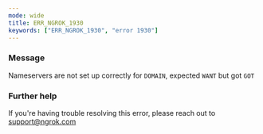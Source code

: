 ```yaml
---
mode: wide
title: ERR_NGROK_1930
keywords: ["ERR_NGROK_1930", "error 1930"]
---
```



### Message

Nameservers are not set up correctly for `DOMAIN`, expected `WANT` but got `GOT`

<ErrorDetails />

### Further help

If you're having trouble resolving this error, please reach out to [support@ngrok.com](mailto:support@ngrok.com?subject=Help%20with%20ERR_NGROK_1930)
